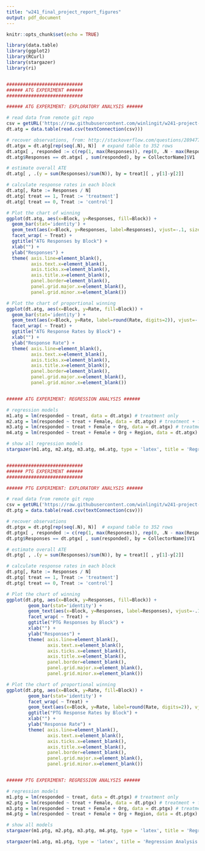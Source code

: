 ```yaml
---
title: "w241_final_project_report_figures"
output: pdf_document
---
```


```r
knitr::opts_chunk$set(echo = TRUE)
```

```r

library(data.table)
library(ggplot2)
library(RCurl)
library(stargazer)
library(ri)


############################
###### ATG EXPERIMENT ######
############################

###### ATG EXPERIMENT: EXPLORATORY ANALYSIS ######

# read data from remote git repo
csv = getURL('https://raw.githubusercontent.com/winlingit/w241-project-csw/master/rcode/atg_results.csv')
dt.atg = data.table(read.csv(textConnection(csv)))

# recover observations, from: http://stackoverflow.com/questions/2894775/replicate-each-row-of-data-frame-and-specify-the-number-of-replications-for-each
dt.atgx = dt.atg[rep(seq(.N), N)]  # expand table to 352 rows
dt.atgx[ , responded := c(rep(1, max(Responses)), rep(0, .N - max(Responses))), by = CollectorName]  # add var for responded
dt.atg$Responses == dt.atgx[ , sum(responded), by = CollectorName]$V1  # checksums for total responses for each collector

# estimate overall ATE
dt.atg[ , .(y = sum(Responses)/sum(N)), by = treat][ , y[1]-y[2]]

# calculate response rates in each block
dt.atg[, Rate := Responses / N]
dt.atg[ treat == 1, Treat := 'treatment']
dt.atg[ treat == 0, Treat := 'control']

# Plot the chart of winning
ggplot(dt.atg, aes(x=Block, y=Responses, fill=Block)) + 
  geom_bar(stat='identity') +
  geom_text(aes(x=Block, y=Responses, label=Responses), vjust=-.1, size=3) +
  facet_wrap( ~ Treat) +
  ggtitle("ATG Responses by Block") + 
  xlab("") + 
  ylab("Responses") + 
  theme( axis.line=element_blank(), 
         axis.text.x=element_blank(),
         axis.ticks.x=element_blank(),
         axis.title.x=element_blank(),
         panel.border=element_blank(),
         panel.grid.major.x=element_blank(),
         panel.grid.minor.x=element_blank())

# Plot the chart of proportional winning
ggplot(dt.atg, aes(x=Block, y=Rate, fill=Block)) + 
  geom_bar(stat='identity') +
  geom_text(aes(x=Block, y=Rate, label=round(Rate, digits=2)), vjust=-.1, size=3) +
  facet_wrap( ~ Treat) +
  ggtitle("ATG Response Rates by Block") + 
  xlab("") + 
  ylab("Response Rate") + 
  theme( axis.line=element_blank(), 
         axis.text.x=element_blank(),
         axis.ticks.x=element_blank(),
         axis.title.x=element_blank(),
         panel.border=element_blank(),
         panel.grid.major.x=element_blank(),
         panel.grid.minor.x=element_blank())


###### ATG EXPERIMENT: REGRESSION ANALYSIS ######

# regression models
m1.atg = lm(responded ~ treat, data = dt.atgx) # treatment only
m2.atg = lm(responded ~ treat + Female, data = dt.atgx) # treatment + female
m3.atg = lm(responded ~ treat + Female + Org, data = dt.atgx) # treatment + female + org
m4.atg = lm(responded ~ treat + Female + Org + Region, data = dt.atgx) # treatment + female + org + region

# show all regression models
stargazer(m1.atg, m2.atg, m3.atg, m4.atg, type = 'latex', title = 'Regression Analysis for ATG Feedback Survey Experiment')


############################
###### PTG EXPERIMENT ######
############################

###### PTG EXPERIMENT: EXPLORATORY ANALYSIS ######

# read data from remote git repo
csv = getURL('https://raw.githubusercontent.com/winlingit/w241-project-csw/master/rcode/ptg_results.csv')
dt.ptg = data.table(read.csv(textConnection(csv)))

# recover observations
dt.ptgx = dt.ptg[rep(seq(.N), N)]  # expand table to 352 rows
dt.ptgx[ , responded := c(rep(1, max(Responses)), rep(0, .N - max(Responses))), by = CollectorName]  # add var for responded
dt.ptg$Responses == dt.ptgx[ , sum(responded), by = CollectorName]$V1  # checksums for total responses for each collector

# estimate overall ATE
dt.ptg[ , .(y = sum(Responses)/sum(N)), by = treat][ , y[1]-y[2]]

# calculate response rates in each block
dt.ptg[, Rate := Responses / N]
dt.ptg[ treat == 1, Treat := 'treatment']
dt.ptg[ treat == 0, Treat := 'control']

# Plot the chart of winning
ggplot(dt.ptg, aes(x=Block, y=Responses, fill=Block)) + 
        geom_bar(stat='identity') +
        geom_text(aes(x=Block, y=Responses, label=Responses), vjust=-.1, size=3) +
        facet_wrap( ~ Treat) +
        ggtitle("PTG Responses by Block") + 
        xlab("") + 
        ylab("Responses") + 
        theme( axis.line=element_blank(), 
               axis.text.x=element_blank(),
               axis.ticks.x=element_blank(),
               axis.title.x=element_blank(),
               panel.border=element_blank(),
               panel.grid.major.x=element_blank(),
               panel.grid.minor.x=element_blank())

# Plot the chart of proportional winning
ggplot(dt.ptg, aes(x=Block, y=Rate, fill=Block)) + 
        geom_bar(stat='identity') +
        facet_wrap( ~ Treat) +
        geom_text(aes(x=Block, y=Rate, label=round(Rate, digits=2)), vjust=-.1, size=3) +
        ggtitle("PTG Response Rates by Block") + 
        xlab("") + 
        ylab("Response Rate") + 
        theme( axis.line=element_blank(), 
               axis.text.x=element_blank(),
               axis.ticks.x=element_blank(),
               axis.title.x=element_blank(),
               panel.border=element_blank(),
               panel.grid.major.x=element_blank(),
               panel.grid.minor.x=element_blank())


###### PTG EXPERIMENT: REGRESSION ANALYSIS ######

# regression models
m1.ptg = lm(responded ~ treat, data = dt.ptgx) # treatment only
m2.ptg = lm(responded ~ treat + Female, data = dt.ptgx) # treatment + female
m3.ptg = lm(responded ~ treat + Female + Org, data = dt.ptgx) # treatment + female + org
m4.ptg = lm(responded ~ treat + Female + Org + Region, data = dt.ptgx) # treatment + female + org + region

# show all models
stargazer(m1.ptg, m2.ptg, m3.ptg, m4.ptg, type = 'latex', title = 'Regression Analysis for PTG Feedback Survey Experiment')

stargazer(m1.atg, m1.ptg, type = 'latex', title = 'Regression Analysis for ATG and PTG Feedback Survey Experiments', column.labels = c('ATG','PTG'))
```
